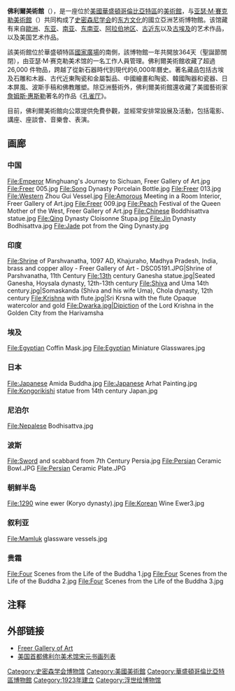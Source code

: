 {{Infobox nrhp | name =Freer Gallery Of Art<br />佛利爾美術館
  | nrhp_type = 
  | image = Freer Gallery 1.jpg
  | caption = 佛利爾美術館入口
  | location= {{USA}}[[華盛頓特區|華盛頓特區]][[獨立大道_(華盛頓哥倫比亞特區)|獨立大道]]1050號
  | lat_degrees = 38
  | lat_minutes = 53
  | lat_seconds = 17
  | lat_direction = N
  | long_degrees = 77
  | long_minutes = 1
  | long_seconds = 40
  | long_direction = W
  | locmapin = District of Columbia
  | area =
  | built =1923年
  | architect= {{link-en|查爾斯·普拉特|Charles A. Platt}}
  | architecture= [[義大利文藝復興|佛羅倫斯文藝復興式]]
  | added = 1969年6月23日
  | governing_body = [[史密森尼學會|史密森尼學會]]
  | refnum=69000295
<ref name="nris">{{NRISref|2009a}}</ref>
}}
'''佛利爾美術館'''（{{lang-en|Freer Gallery of Art}}），是一座位於[[美國|美國]][[華盛頓哥倫比亞特區|華盛頓哥倫比亞特區]]的[[美術館|美術館]]，与[[亚瑟·M·賽克勒美術館|亚瑟·M·賽克勒美術館]]（{{lang|en|Arthur M. Sackler Gallery}}）共同构成了[[史密森尼学会|史密森尼学会]]的[[东方文化|东方文化]]的國立亞洲艺術博物館。该馆藏有来自[[歐洲|歐洲]]、[[东亚|东亚]]、[[南亚|南亚]]、[[东南亚|东南亚]]、[[阿拉伯地区|阿拉伯地区]]、[[古近东|古近东]]以及[[古埃及|古埃及]]的艺术作品，以及美国艺术作品。

該美術館位於華盛頓特區[[国家广场|國家廣場]]的南側，該博物館一年共開放364天（聖誕節關閉），由亚瑟·M·赛克勒美术馆的一名工作人員管理。佛利爾美術館收藏了超過 26,000 件物品，跨越了從新石器時代到現代的6,000年曆史。著名藏品包括古埃及石雕和木器、古代近東陶瓷和金屬製品、中國繪畫和陶瓷、韓國陶器和瓷器、日本屏風、波斯手稿和佛教雕塑。除亞洲藝術外，佛利爾美術館還收藏了美國藝術家[[詹姆斯·惠斯勒|詹姆斯·惠斯勒]]著名的作品《[[孔雀厅|孔雀厅]]》。

目前，佛利爾美術館向公眾提供免費參觀，並經常安排常設展及活動，包括電影、講座、座談會、音樂會、表演。

==画廊==
===中国===
<gallery>
File:Emperor Minghuang's Journey to Sichuan, Freer Gallery of Art.jpg
File:Freer 005.jpg
File:Song Dynasty Porcelain Bottle.jpg
File:Freer 013.jpg
File:Western Zhou Gui Vessel.jpg
File:Amorous Meeting in a Room Interior, Freer Gallery of Art.jpg
File:Freer 009.jpg
File:Peach Festival of the Queen Mother of the West, Freer Gallery of Art.jpg
File:Chinese Boddhisattva statue.jpg
File:Qing Dynasty Cloisonne Stupa.jpg
File:Jin Dynasty Bodhisattva.jpg
File:Jade pot from the Qing Dynasty.jpg
</gallery>

===印度===
<gallery>
File:Shrine of Parshvanatha, 1097 AD, Khajuraho, Madhya Pradesh, India, brass and copper alloy - Freer Gallery of Art - DSC05191.JPG|Shrine of Parshvanatha, 11th Century
File:13th century Ganesha statue.jpg|Seated Ganesha, Hoysala dynasty, 12th-13th century 
File:Shiva and Uma 14th century.jpg|Somaskanda (Shiva and his wife Uma), Chola dynasty, 12th century
File:Krishna with flute.jpg|Sri Krsna with the flute Opaque watercolor and gold
File:Dwarka.jpg|Dipiction of the Lord Krishna in the Golden City from the Harivamsha
</gallery>

===埃及===
<gallery>
File:Egyptian Coffin Mask.jpg
File:Egyptian Miniature Glasswares.jpg
</gallery>

===日本===
<gallery>
File:Japanese Amida Buddha.jpg
File:Japanese Arhat Painting.jpg
File:Kongorikishi statue from 14th century Japan.jpg
</gallery>

===尼泊尔===
<gallery>
File:Nepalese Bodhisattva.jpg
</gallery>

===波斯===
<gallery>
File:Sword and scabbard from 7th Century Persia.jpg
File:Persian Ceramic Bowl.JPG
File:Persian Ceramic Plate.JPG
</gallery>

===朝鲜半岛===
<gallery>
File:1290 wine ewer (Koryo dynasty).jpg
File:Korean Wine Ewer3.jpg
</gallery>

===叙利亚===
<gallery>
File:Mamluk glassware vessels.jpg
</gallery>

===贵霜===
<gallery>
File:Four Scenes from the Life of the Buddha 1.jpg
File:Four Scenes from the Life of the Buddha 2.jpg
File:Four Scenes from the Life of the Buddha 3.jpg
</gallery>

==注释==
{{Reflist}}

==外部链接==
{{commonscat|Freer Gallery of Art}}
*[http://www.asia.si.edu/ Freer Gallery of Art] {{Wayback|url=http://www.asia.si.edu/ |date=20110923005457 }}
*[http://www.asia.si.edu/songyuan/contents.asp 美国首都佛利尔美术馆宋元书画列表] {{Wayback|url=http://www.asia.si.edu/songyuan/contents.asp |date=20131217115305 }}
{{clear}}

{{史密森尼学会}}
{{Authority control}}
[[Category:史密森学会博物馆|Category:史密森学会博物馆]]
[[Category:美國美術館|Category:美國美術館]]
[[Category:華盛頓哥倫比亞特區博物館|Category:華盛頓哥倫比亞特區博物館]]
[[Category:1923年建立|Category:1923年建立]]
[[Category:浮世绘博物馆|Category:浮世绘博物馆]]